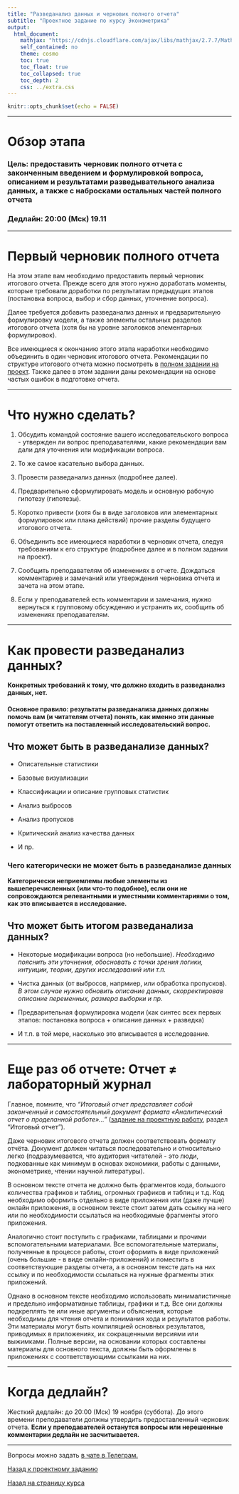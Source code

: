 ```yaml
---
title: "Разведанализ данных и черновик полного отчета"
subtitle: "Проектное задание по курсу Эконометрика"
output:  
  html_document:
    mathjax: "https://cdnjs.cloudflare.com/ajax/libs/mathjax/2.7.7/MathJax.js?config=TeX-MML-AM_CHTML"
    self_contained: no  
    theme: cosmo
    toc: true
    toc_float: true
    toc_collapsed: true
    toc_depth: 2
    css: ../extra.css
---
```


```r
knitr::opts_chunk$set(echo = FALSE)
```

---

# Обзор этапа

### **Цель:** предоставить черновик полного отчета с законченным введением и формулировкой вопроса, описанием и результатами разведывательного анализа данных, а также с набросками остальных частей полного отчета

### **Дедлайн:** 20:00 (Мск) 19.11

---

# Первый черновик полного отчета

На этом этапе вам необходимо предоставить первый черновик итогового отчета. Прежде всего для этого нужно доработать моменты, которые требовали доработки по результатам предыдущих этапов (постановка вопроса, выбор и сбор данных, уточнение вопроса).

Далее требуется добавить разведанализ данных и предварительную формулировку модели, а также элементы остальных разделов итогового отчета (хотя бы на уровне заголовков элементарных формулировок).

Все имеющиеся к окончанию этого этапа наработки необходимо объединить в один черновик итогового отчета. Рекомендации по структуре итогового отчета можно посмотреть в [полном задании на проект](project_task.html). Также далее в этом задании даны рекомендации на основе частых ошибок в подготовке отчета.

---

# Что нужно сделать?

1. Обсудить командой состояние вашего исследовательского вопроса - утвержден ли вопрос преподавателями, какие рекомендации вам дали для уточнения или модификации вопроса.

2. То же самое касательно выбора данных.

3. Провести разведанализ данных (подробнее далее).

4. Предварительно сформулировать модель и основную рабочую гипотезу (гипотезы). 

5. Коротко привести (хотя бы в виде заголовков или элементарных формулировок или плана действий) прочие разделы будущего итогового отчета.

6. Объединить все имеющиеся наработки в черновик отчета, следуя требованиям к его структуре (подробнее далее и в полном задании на проект). 

7. Сообщить преподавателям об изменениях в отчете. Дождаться комментариев и замечаний или утверждения черновика отчета и зачета на этом этапе.

8. Если у преподавателей есть комментарии и замечания, нужно вернуться к групповому обсуждению и устранить их, сообщить об изменениях преподавателям. 

---

# Как провести разведанализ данных?

**Конкретных требований к тому, что должно входить в разведанализ данных, нет.**

#### **Основное правило: результаты разведанализа данных должны помочь вам (и читателям отчета) понять, как именно эти данные помогут ответить на поставленный исследовательский вопрос.**

## Что может быть в разведанализе данных?

- Описательные статистики

- Базовые визуализации

- Классификации и описание групповых статистик

- Анализ выбросов

- Анализ пропусков

- Критический анализ качества данных

- И пр.

### Чего категорически не может быть в разведанализе данных

**Категорически неприемлемы любые элементы из вышеперечисленных (или что-то подобное), если они не сопровождаются релевантными и уместными комментариями о том, как это вписывается в исследование.**

## Что может быть итогом разведанализа данных?

- Некоторые модификации вопроса (но небольшие). *Необходимо пояснить эти уточнения, обосновать с точки зрения логики, интуиции, теории, других исследований или т.п.*

- Чистка данных (от выбросов, напрмиер, или обработка пропусков). *В этом случае нужно обновить описание данных, скорректировав описание переменных, размера выборки и пр.*

- Предварительная формулировка модели (как синтес всех первых этапов: постановка вопроса + описание данных + разведка)

- И т.п. в той мере, насколько это вписывается в исследование.

---

# Еще раз об отчете: **Отчет $\neq$ лабораторный журнал**

Главное, помните, что *“Итоговый отчет представляет собой законченный и самостоятельный документ формата «Аналитический отчет о проделанной работе»...”* ([задание на проектную работу](project_task.html), раздел “Итоговый отчет”).

Даже черновик итогового отчета должен соответствовать формату отчёта. Документ должен читаться последовательно и относительно легко (подразумевается, что аудитория читателей - это люди, подкованные как минимум в основах экономики, работы с данными, эконометрике, чтении научной литературы).

В основном тексте отчета не должно быть фрагментов кода, большого количества графиков и таблиц, огромных графиков и таблиц и т.д. Код необходимо оформить отдельно в виде приложения или (даже лучше) онлайн приложения, в основном тексте стоит затем дать ссылку на него или по необходимости ссылаться на необходимые фрагменты этого приложения.

Аналогично стоит поступить с графиками, таблицами и прочими вспомогательными материалами. Все вспомогательные материалы, полученные в процессе работы, стоит оформить в виде приложений (очень большие - в виде онлайн-приложений) и поместить в соответствующие разделы отчета, а в основном тексте дать на них ссылку и по необходимости ссылаться на нужные фрагменты этих приложений.

Однако в основном тексте необходимо использовать минималистичные и предельно информативные таблицы, графики и т.д. Все они должны подкреплять те или иные аргументы и объяснения, которые необходимы для чтения отчета и понимания хода и результатов работы. Эти материалы могут быть компиляцией основных результатов, приводимых в приложениях, их сокращенными версиями или выжимками. Полные версии, на основании которых составлены материалы для основного текста, должны быть оформлены в приложениях с соответствующими ссылками на них.

---

# Когда дедлайн? 

Жесткий дедлайн: до 20:00 (Мск) 19 ноября (суббота). До этого времени преподаватели должны утвердить предоставленный черновик отчета. **Если у преподавателей останутся вопросы или нерешенные комментарии дедлайн не засчитывается.**

---

Вопросы можно задать [в чате в Телеграм.](https://t.me/+0kRsodLpmzRmZjEy)

[Назад к проектному заданию](project_task.html)

[Назад на страницу курса](../ecox22.html)
